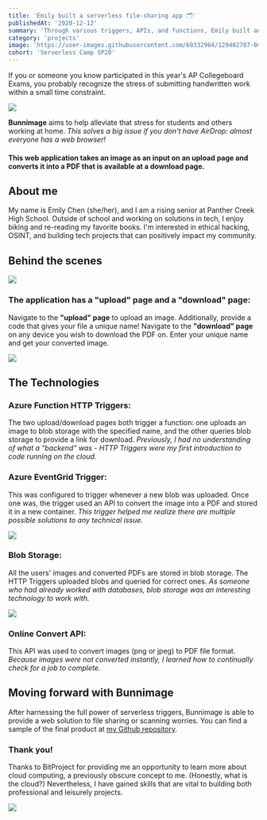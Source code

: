 ```yaml
---
title: 'Emily built a serverless file-sharing app 🗂'
publishedAt: '2020-12-12'
summary: 'Through various triggers, APIs, and functions, Emily built an alternate solution to AirDrop (file conversion included!) that anyone with a web browser can use.'
category: 'projects'
image: 'https://user-images.githubusercontent.com/69332964/129402787-042c5edf-fa98-4c0f-b063-3d1a588605e6.png'
cohort: 'Serverless Camp SP20'
---
```


If you or someone you know participated in this year's AP Collegeboard Exams, you probably recognize the stress of submitting handwritten work within a small time constraint.

![](https://i.imgur.com/4RVmwc2.png)

**Bunnimage** aims to help alleviate that stress for students and others working at home. *This solves a big issue if you don't have AirDrop: almost everyone has a web browser!*

#### This web application takes an image as an input on an upload page and converts it into a PDF that is available at a download page.

## About me
My name is Emily Chen (she/her), and I am a rising senior at Panther Creek High School. Outside of school and working on solutions in tech, I enjoy biking and re-reading my favorite books. I'm interested in ethical hacking, OSINT, and building tech projects that can positively impact my community.

## Behind the scenes
![](https://i.imgur.com/80t0rVh.png)

### The application has a "upload" page and a "download" page:
Navigate to the **"upload" page** to upload an image. Additionally, provide a code that gives your file a unique name! Navigate to the **"download" page** on any device you wish to download the PDF on. Enter your unique name and get your converted image.

![](https://i.imgur.com/WAsrvyY.png)

## The Technologies
### **Azure Function HTTP Triggers:** 
The two upload/download pages both trigger a function: one uploads an image to blob storage with the specified name, and the other queries blob storage to provide a link for download. *Previously, I had no understanding of what a "backend" was - HTTP Triggers were my first introduction to code running on the cloud.*
### **Azure EventGrid Trigger:** 
This was configured to trigger whenever a new blob was uploaded. Once one was, the trigger used an API to convert the image into a PDF and stored it in a new container. *This trigger helped me realize there are multiple possible solutions to any technical issue.*

![](https://i.imgur.com/gY9BoXv.png)
### **Blob Storage:** 
All the users' images and converted PDFs are stored in blob storage. The HTTP Triggers uploaded blobs and queried for correct ones. *As someone who had already worked with databases, blob storage was an interesting technology to work with.*

![](https://i.imgur.com/dKr5PYX.png)
### **Online Convert API:** 
This API was used to convert images (png or jpeg) to PDF file format. *Because images were not converted instantly, I learned how to continually check for a job to complete.*

## Moving forward with Bunnimage
After harnessing the full power of serverless triggers, Bunnimage is able to provide a web solution to file sharing or scanning worries. You can find a sample of the final product at [my Github repository](https://github.com/emsesc/bunnimage).

### Thank you!
Thanks to BitProject for providing me an opportunity to learn more about cloud computing, a previously obscure concept to me. (Honestly, what is the cloud?) Nevertheless, I have gained skills that are vital to building both professional and leisurely projects.

![](https://i.imgur.com/JkECEQQ.png)